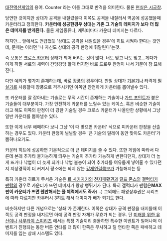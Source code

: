[[대전액션게임]]의 용어. Counter 라는 이름 그대로 반격을 의미한다. 물론 [[현실은 시궁창]]. 

당연한 것이지만 상대가 공격을 내질렀을때 이쪽도 공격을 내질러서 역공에 성공했을때 카운터라고 정의한다.
'''카운터에 성공한경우 상대는 기존 그 기술의 데미지가 보다 더 많은 데미지를 받게된다.''' 물론 게임종류나, 케릭터마다 카운터 데미지는 다르다.

하지만... 앞에서도 언급했듯 '상대도 공격을 내질렀을 경우'에 히트 시켜야 한다는 것인데, 문제는 이러면 '나 자신도 상대의 공격 판정에 휘말린다'는것. 

즉 보통은 [[크로스 카운터]] 상태가 되어 버리는 것이 많다. 너도 맞고 나도 맞고...게다가 이게 하필 서로의 체력이 간당강당 할때 터지면 바로 드로우 판정이 나서 기분이 참 묘해진다. 

다만 예외가 몇가지 존재하는데, 바로 [[장풍]]의 경우이다. 만일 상대가 [[기본기]]나 타격계 [[필살기]]를 사용할때 장풍으로 격추시키면 이쪽만 안전하게 카운터를 뽑아낼수 있다. 

또 카운터를 잘 잡아내는 기술로는 무적 시간이 존재하는 기술이나 [[가드 포인트]]가 붙은 기술들이 대부분이다. 가장 안전하게 카운터를 노릴수 있는 케이스. 혹은 비슷한 기술이라고 해도 이쪽의 판정이 더 강한 기술일 경우 크로스 카운터가 나올만한 상황에서 그냥 일반 카운터를 뽑아낼수 있다. 

또한 이게 너무 애매하다 보니 그냥 '이 때 맞으면 카운터' 식으로 피카운터 판정을 산출하는 경우도 있다. 카운터 판정이 널널할 경우 '큰 기술의 딜레이 동안 맞아도 카운터'가 뽑혀나오기도.

카운터 히트에 성공하면 기본적으로 더 큰 데미지를 줄 수 있다. 또한 게임에 따라서 다른데 본래 추가타 불가능하게 띄우는 기술이 추가타 가능하게 변한다던지, 상대가 더 높게 뜨거나 낙법이 더 늦게 되거나 낙법 불능이 되어 추가타를 여유롭게 넣어줄 수 있다던지 지상경직이 더 커져서 평소에는 되지 않는 [[강제연결]]콤보가 가능해지는 등

특히 카운터 히트가 무서운 기술은 [[료 사카자키]]의 [[천지패황권]]과 [[랄프 존스]]의 [[갤럭티카 팬텀]]의 경우로 카운터가 뜨면 데미지가 왕창 뻥튀기가 된다. 특히 갤럭티카 팬텀은''' MAX 판이 카운터가 뜨면 웬만해서는 풀 체력에서도 즉사'''(...) 그외에도 패왕상후권은 시리즈에 따라 다르지만 카우터시 3히트 해서 대미지가 배가 되기도 한다.

비슷하지만 다른 개념으로는 '상쇄'가 존재한다. 이쪽은 상대가 공격 판정을 내지를때 이쪽도 공격 판정을 내지르면 아예 공격 판정 자체가 무효가 되는 경우. 단 [[미래를 위한 유산]]이나 [[사무라이 스피리츠]] 에서는 특정 기술끼리 충돌하면 특수한 이벤트가 일어나며 이벤트가 진행되는 동안 버튼 연타를 더 많이 한쪽은 무사하고 덜 연타한 쪽은 패배하고 데미지를 입는 상쇄 시스템도 있다. 
